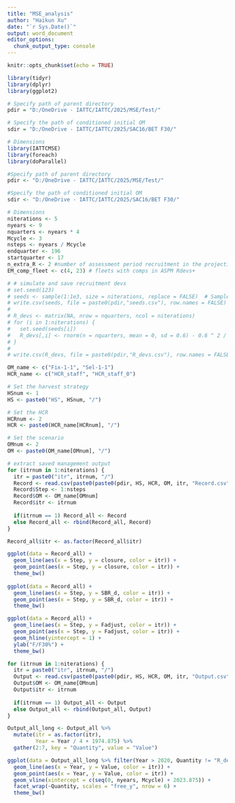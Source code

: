 ```yaml
---
title: "MSE_analysis"
author: "Haikun Xu"
date: "`r Sys.Date()`"
output: word_document
editor_options: 
  chunk_output_type: console
---
```


```r
knitr::opts_chunk$set(echo = TRUE)
```

```r

library(tidyr)
library(dplyr)
library(ggplot2)

# Specify path of parent directory
pdir = "D:/OneDrive - IATTC/IATTC/2025/MSE/Test/"

# Specify the path of conditioned initial OM
sdir = "D:/OneDrive - IATTC/IATTC/2025/SAC16/BET F30/"

# Dimensions
library(IATTCMSE)
library(foreach)
library(doParallel)

#Specify path of parent directory
pdir <- "D:/OneDrive - IATTC/IATTC/2025/MSE/Test/"

#Specify the path of conditioned initial OM
sdir <- "D:/OneDrive - IATTC/IATTC/2025/SAC16/BET F30/"

# Dimensions
niterations <- 5
nyears <- 9
nquarters <- nyears * 4
Mcycle <- 3
nsteps <- nyears / Mcycle
endquarter <- 196
startquarter <- 17
n_extra_R <- 2 #number of assessment period recruitment in the projection
EM_comp_fleet <- c(4, 23) # fleets with comps in ASPM Rdevs+

# # simulate and save recruitment devs
# set.seed(123)
# seeds <- sample(1:1e3, size = niterations, replace = FALSE)  # Sample 5 elements without replacement
# write.csv(seeds, file = paste0(pdir,"seeds.csv"), row.names = FALSE)
# 
# R_devs <- matrix(NA, nrow = nquarters, ncol = niterations)
# for (i in 1:niterations) {
#   set.seed(seeds[i])
#   R_devs[,i] <- rnorm(n = nquarters, mean = 0, sd = 0.6) - 0.6 ^ 2 / 2
# }
# 
# write.csv(R_devs, file = paste0(pdir,"R_devs.csv"), row.names = FALSE)

OM_name <- c("Fix-1-1", "Sel-1-1")
HCR_name <- c("HCR_staff", "HCR_staff_0")

# Set the harvest strategy
HSnum <- 1
HS <- paste0("HS", HSnum, "/")

# Set the HCR
HCRnum <- 2
HCR <- paste0(HCR_name[HCRnum], "/")

# Set the scenario
OMnum <- 2
OM <- paste0(OM_name[OMnum], "/")
```

```r

# extract saved management output
for (itrnum in 1:niterations) {
  itr = paste0("itr", itrnum, "/")
  Record <- read.csv(paste0(paste0(pdir, HS, HCR, OM, itr, "Record.csv")))
  Record$Step <- 1:nsteps
  Record$OM <- OM_name[OMnum]
  Record$itr <- itrnum
  
  if(itrnum == 1) Record_all <- Record
  else Record_all <- rbind(Record_all, Record)
}

Record_all$itr <- as.factor(Record_all$itr)

ggplot(data = Record_all) +
  geom_line(aes(x = Step, y = closure, color = itr)) +
  geom_point(aes(x = Step, y = closure, color = itr)) +
  theme_bw()
  
ggplot(data = Record_all) +
  geom_line(aes(x = Step, y = SBR_d, color = itr)) +
  geom_point(aes(x = Step, y = SBR_d, color = itr)) +
  theme_bw()

ggplot(data = Record_all) +
  geom_line(aes(x = Step, y = Fadjust, color = itr)) +
  geom_point(aes(x = Step, y = Fadjust, color = itr)) +
  geom_hline(yintercept = 1) +
  ylab("F/F30%") + 
  theme_bw()
```

```r
for (itrnum in 1:niterations) {
  itr = paste0("itr", itrnum, "/")
  Output <- read.csv(paste0(paste0(pdir, HS, HCR, OM, itr, "Output.csv")))
  Output$OM <- OM_name[OMnum]
  Output$itr <- itrnum
  
  if(itrnum == 1) Output_all <- Output
  else Output_all <- rbind(Output_all, Output)
}

Output_all_long <- Output_all %>%
  mutate(itr = as.factor(itr),
         Year = Year / 4 + 1974.875) %>%
  gather(2:7, key = "Quantity", value = "Value")

ggplot(data = Output_all_long %>% filter(Year > 2020, Quantity != "R_devs")) +
  geom_line(aes(x = Year, y = Value, color = itr)) +
  geom_point(aes(x = Year, y = Value, color = itr)) +
  geom_vline(xintercept = c(seq(0, nyears, Mcycle) + 2023.875)) +
  facet_wrap(~Quantity, scales = "free_y", nrow = 6) +
  theme_bw()
```
